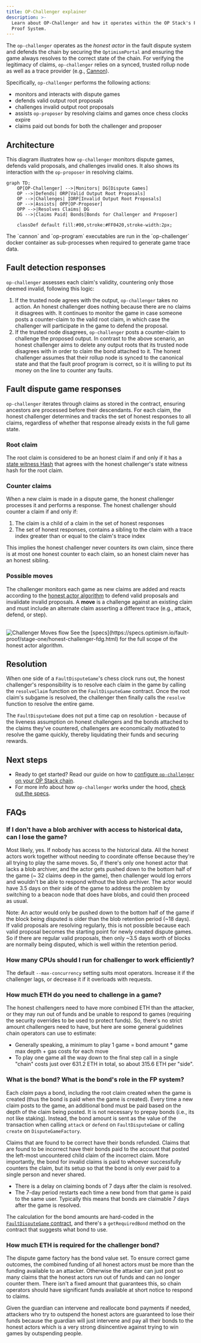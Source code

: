 ```yaml
---
title: OP-Challenger explainer
description: >-
  Learn about OP-Challenger and how it operates within the OP Stack's Fault
  Proof System.
---
```

The `op-challenger` operates as the *honest actor* in the fault dispute system and defends the chain by securing the `OptimismPortal` and ensuring the game always resolves to the correct state of the chain. For verifying the legitimacy of claims, `op-challenger` relies on a synced, trusted rollup node as well as a trace provider (e.g., [Cannon](/stack/fault-proofs/cannon)).

Specifically, `op-challenger` performs the following actions:

*   monitors and interacts with dispute games
*   defends valid output root proposals
*   challenges invalid output root proposals
*   assists `op-proposer` by resolving claims and games once chess clocks expire
*   claims paid out bonds for both the challenger and proposer

## Architecture
This diagram illustrates how `op-challenger` monitors dispute games, defends valid proposals, and challenges invalid ones. It also shows its interaction with the `op-proposer` in resolving claims.

```mermaid
graph TD;
    OP[OP-Challenger] -->|Monitors| DG[Dispute Games]
    OP -->|Defends| ORP[Valid Output Root Proposals]
    OP -->|Challenges| IORP[Invalid Output Root Proposals]
    OP -->|Assists| OPP[OP-Proposer]
    OPP -->|Resolves Claims| DG
    DG -->|Claims Paid| Bonds[Bonds for Challenger and Proposer]

    classDef default fill:#00,stroke:#FF0420,stroke-width:2px;
```

<Info>
  The `cannon` and `op-program` executables are run in the `op-challenger` docker container as sub-processes when required to generate game trace data.
</Info>

## Fault detection responses

`op-challenger` assesses each claim's validity, countering only those deemed invalid, following this logic:

1.  If the trusted node agrees with the output, `op-challenger` takes no action. An honest challenger does nothing because there are no claims it disagrees with. It continues to monitor the game in case someone posts a counter-claim to the valid root claim, in which case the challenger will participate in the game to defend the proposal.
2.  If the trusted node disagrees, `op-challenger` posts a counter-claim to challenge the proposed output. In contrast to the above scenario, an honest challenger aims to delete any output roots that its trusted node disagrees with in order to claim the bond attached to it. The honest challenger assumes that their rollup node is synced to the canonical state and that the fault proof program is correct, so it is willing to put its money on the line to counter any faults.

## Fault dispute game responses

`op-challenger` iterates through claims as stored in the contract, ensuring ancestors are processed before their descendants. For each claim, the honest challenger determines and tracks the set of honest responses to all claims, regardless of whether that response already exists in the full game state.

### Root claim

The root claim is considered to be an honest claim if and only if it has a [state witness Hash](https://specs.optimism.io/fault-proof/stage-one/fault-dispute-game.html?utm_source=op-docs&utm_medium=docs#claims) that agrees with the honest challenger's state witness hash for the root claim.

### Counter claims

When a new claim is made in a dispute game, the honest challenger processes it and performs a response. The honest challenger should counter a claim if and only if:

1.  The claim is a child of a claim in the set of honest responses
2.  The set of honest responses, contains a sibling to the claim with a trace index greater than or equal to the claim's trace index

<Info>
  This implies the honest challenger never counters its own claim, since there is at most one honest counter to each claim, so an honest claim never has an honest sibling.
</Info>

### Possible moves

The challenger monitors each game as new claims are added and reacts according to the [honest actor algorithm](https://specs.optimism.io/fault-proof/stage-one/honest-challenger-fdg.html?utm_source=op-docs&utm_medium=docs) to defend valid proposals and invalidate invalid proposals. A **move** is a challenge against an existing claim and must include an alternate claim asserting a different trace (e.g., attack, defend, or step).

<br />

<Image src="/img/op-stack/protocol/challenger-moves.png" alt="Challenger Moves flow" width={700} height={600} />

<Info>
  See the [specs](https://specs.optimism.io/fault-proof/stage-one/honest-challenger-fdg.html) for the full scope of the honest actor algorithm.
</Info>

## Resolution

When one side of a `FaultDisputeGame`'s chess clock runs out, the honest challenger's responsibility is to resolve each claim in the game by calling the `resolveClaim` function on the `FaultDisputeGame` contract. Once the root claim's subgame is resolved, the challenger then finally calls the `resolve` function to resolve the entire game.

The `FaultDisputeGame` does not put a time cap on resolution - because of the liveness assumption on honest challengers and the bonds attached to the claims they've countered, challengers are economically motivated to resolve the game quickly, thereby liquidating their funds and securing rewards.

## Next steps

*   Ready to get started? Read our guide on how to [configure `op-challenger` on your OP Stack chain](/operators/chain-operators/deploy/op-challenger).
*   For more info about how `op-challenger` works under the hood, [check out the specs](https://specs.optimism.io/fault-proof/stage-one/honest-challenger-fdg.html?utm_source=op-docs&utm_medium=docs).

## FAQs

### If I don't have a blob archiver with access to historical data, can I lose the game?

Most likely, yes. If nobody has access to the historical data. All the honest actors work together without needing to coordinate offense because they're all trying to play the same moves. So, if there's only one honest actor that lacks a blob archiver, and the actor gets pushed down to the bottom half of the game (\~ 32 claims deep in the game), then challenger would log errors and wouldn't be able to respond without the blob archiver. The actor would have 3.5 days on their side of the game to address the problem by switching to a beacon node that does have blobs, and could then proceed as usual.

Note: An actor would only be pushed down to the bottom half of the game if the block being disputed is older than the blob retention period (\~18 days).  If valid proposals are resolving regularly, this is not possible because each valid proposal becomes the starting point for newly created dispute games. So if there are regular valid proposals, then only \~3.5 days worth of blocks are normally being disputed, which is well within the retention period.

### How many CPUs should I run for challenger to work efficiently?

The default `--max-concurrency` setting suits most operators. Increase it if the challenger lags, or decrease it if it overloads with requests.

### How much ETH do you need to challenge in a game?

The honest challengers need to have more combined ETH than the attacker, or they may run out of funds and be unable to respond to games (requiring the security overrides to be used to protect funds). So, there's no strict amount challengers need to have, but here are some general guidelines chain operators can use to estimate:

*   Generally speaking, a minimum to play 1 game = bond amount \* game max depth + gas costs for each move
*   To play one game all the way down to the final step call in a single "chain" costs just over 631.2 ETH in total, so about 315.6 ETH per "side".

### What is the bond? What is the bond's role in the FP system?

Each *claim* pays a bond, including the root claim created when the game is created (thus the bond is paid when the game is created). Every time a new claim posts to the game, an additional bond must be paid based on the depth of the claim being posted. It is not necessary to prepay bonds (i.e., its not like staking). Instead, the bond amount is sent as the value of the transaction when calling `attack` or `defend` on `FaultDisputeGame` or calling `create` on `DisputeGameFactory`.

Claims that are found to be correct have their bonds refunded. Claims that are found to be incorrect have their bonds paid to the account that posted the left-most uncountered child claim of the incorrect claim. More importantly, the bond for invalid claims is paid to whoever successfully counters the claim, but its setup so that the bond is only ever paid to a single person and never shared.

*   There is a delay on claiming bonds of 7 days after the claim is resolved.
*   The 7-day period restarts each time a new bond from that game is paid to the same user. Typically this means that bonds are claimable 7 days after the game is resolved.

The calculation for the bond amounts are hard-coded in the [`FaultDisputeGame` contract](https://github.com/ethereum-optimism/optimism/blob/547ea72d9849e13ce169fd31df0f9197651b3f86/packages/contracts-bedrock/src/dispute/DisputeGameFactory.sol#L99-L100), and there's a `getRequiredBond` method on the contract that suggests what bond to use.

### How much ETH is required for the challenger bond?

The dispute game factory has the bond value set. To ensure correct game outcomes, the combined funding of all honest actors must be more than the funding available to an attacker. Otherwise the attacker can just post so many claims that the honest actors run out of funds and can no longer counter them. There isn't a fixed amount that guarantees this, so chain operators should have significant funds available at short notice to respond to claims.

Given the guardian can intervene and reallocate bond payments if needed, attackers who try to outspend the honest actors are guaranteed to lose their funds because the guardian will just intervene and pay all their bonds to the honest actors which is a very strong disincentive against trying to win games by outspending people.
